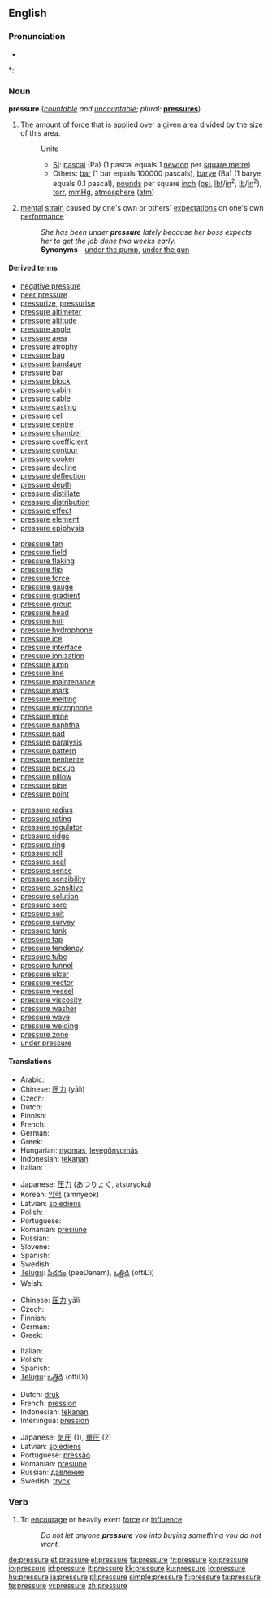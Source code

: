 ==English==

===Pronunciation===
* {{audio|en-us-pressure.ogg|Audio (US)}}

*: {{rhymes|ɛʃə(r)}}

===Noun===
'''pressure''' (''[[countable]] and [[uncountable]]''; ''plural:'' '''[[pressures]]''')

# {{physics}} The amount of [[force]] that is applied over a given [[area]] divided by the size of this area.
#: Units
#:* [[SI]]: [[pascal]] (Pa) (1 pascal equals 1 [[newton]] per [[square metre]])
#:* Others: [[bar]] (1 bar equals 100000 pascals), [[barye]] (Ba) (1 barye equals 0.1 pascal), [[pound]]s per square [[inch]] ([[psi]], [[lbf]]/[[in]]<sup>2</sup>, [[lb]]/[[in]]<sup>2</sup>), [[torr]], [[mmHg]], [[atmosphere]] ([[atm]])
# [[mental]] [[strain]] caused by one's own or others' [[expectation]]s on one's own [[performance]]
#: ''She has been under '''pressure''' lately because her boss expects her to get the job done two weeks early.''
#: '''Synonyms''' - [[under the pump]], [[under the gun]]

====Derived terms====
{{rel-top3}}
*[[negative pressure]]
*[[peer pressure]]
*[[pressurize]], [[pressurise]]
*[[pressure altimeter]]
*[[pressure altitude]]
*[[pressure angle]]
*[[pressure area]]
*[[pressure atrophy]]
*[[pressure bag]]
*[[pressure bandage]]
*[[pressure bar]]
*[[pressure block]]
*[[pressure cabin]]
*[[pressure cable]]
*[[pressure casting]]
*[[pressure cell]]
*[[pressure centre]]
*[[pressure chamber]]
*[[pressure coefficient]]
*[[pressure contour]]
*[[pressure cooker]]
*[[pressure decline]]
*[[pressure deflection]]
*[[pressure depth]]
*[[pressure distillate]]
*[[pressure distribution]]
*[[pressure effect]]
*[[pressure element]]
*[[pressure epiphysis]]
{{rel-mid3}}
*[[pressure fan]]
*[[pressure field]]
*[[pressure flaking]]
*[[pressure flip]]
*[[pressure force]]
*[[pressure gauge]]
*[[pressure gradient]]
*[[pressure group]]
*[[pressure head]]
*[[pressure hull]]
*[[pressure hydrophone]]
*[[pressure ice]]
*[[pressure interface]]
*[[pressure ionization]]
*[[pressure jump]]
*[[pressure line]]
*[[pressure maintenance]]
*[[pressure mark]]
*[[pressure melting]]
*[[pressure microphone]]
*[[pressure mine]]
*[[pressure naphtha]]
*[[pressure pad]]
*[[pressure paralysis]]
*[[pressure pattern]]
*[[pressure penitente]]
*[[pressure pickup]]
*[[pressure pillow]]
*[[pressure pipe]]
*[[pressure point]]
{{rel-mid3}}
*[[pressure radius]]
*[[pressure rating]]
*[[pressure regulator]]
*[[pressure ridge]]
*[[pressure ring]]
*[[pressure roll]]
*[[pressure seal]]
*[[pressure sense]]
*[[pressure sensibility]]
*[[pressure-sensitive]]
*[[pressure solution]]
*[[pressure sore]]
*[[pressure suit]]
*[[pressure survey]]
*[[pressure tank]]
*[[pressure tap]]
*[[pressure tendency]]
*[[pressure tube]]
*[[pressure tunnel]]
*[[pressure ulcer]]
*[[pressure vector]]
*[[pressure vessel]]
*[[pressure viscosity]]
*[[pressure washer]]
*[[pressure wave]]
*[[pressure welding]]
*[[pressure zone]]
*[[under pressure]]
{{rel-bottom}}

====Translations====
{{trans-top|force to area in physics}}
* Arabic: {{Arab|[[ضغط]]}} {{IPAchar|(ɖáğʈ)}} {{m}}
* Chinese: [[压力]] (yālì)
* Czech: {{t-|cs|tlak|m}}
* Dutch: {{t+|nl|druk|m}}
* Finnish: {{t+|fi|paine}}
* French: {{t+|fr|pression|f}}
* German: {{t+|de|Druck|m}}
* Greek: {{t+|el|πίεση|f|sc=Grek}}
* Hungarian: [[nyomás]], [[levegőnyomás]]
* Indonesian: [[tekanan]]
* Italian: {{t+|it|pressione|f}}
{{trans-mid}}
* Japanese: [[圧力]] (あつりょく, atsuryoku)
* Korean: [[압력]] (amnyeok)
* Latvian: [[spiediens]] {{m}}
* Polish: {{t+|pl|ciśnienie|n}}
* Portuguese: {{t+|pt|pressão|f}}
* Romanian: [[presiune]] {{f}}
* Russian: {{t+|ru|давление|n|tr=davlénije|sc=Cyrl}}
* Slovene: {{t+|sl|pritisk|f}}
* Spanish: {{t+|es|presión|f}}
* Swedish: {{t+|sv|tryck|n}}
* [[Telugu]]: [[పీడనం]] (peeDanam), [[ఒత్తిడి]] (ottiDi)
* Welsh: {{t|cy|gwasgedd|m}}
{{trans-bottom}}

{{trans-top|mental strain}}
* Chinese: [[压力]] yālì
* Czech: {{t-|cs|tlak|m}}
* Finnish: {{t+|fi|paine}}
* German: {{t+|de|Druck|m}}
* Greek: {{t+|el|πίεση|f|sc=Grek}}
{{trans-mid}}
* Italian: {{t+|it|pressione|f}}
* Polish: {{t-|pl|nacisk|m}}
* Spanish: {{t+|es|presión|f}}
* [[Telugu]]: [[ఒత్తిడి]] (ottiDi)
{{trans-bottom}}

{{checktrans-top}}
* Dutch: [[druk]]
* French: [[pression]] {{f}}
* Indonesian: [[tekanan]]
* Interlingua: [[pression]]
{{trans-mid}}
* Japanese: [[気圧]] (1), [[重圧]] (2)
* Latvian: [[spiediens]] {{m}}
* Portuguese: [[pressão]] {{f}}
* Romanian: [[presiune]] {{f}}
* Russian: [[давление]] {{n}}
* Swedish: [[tryck]]
{{trans-bottom}}

===Verb===
{{en-verb|pressur|ing}}

# {{transitive}} To [[encourage]] or heavily exert [[force]] or [[influence]].
#: ''Do not let anyone '''pressure''' you into buying something you do not want.''

[[de:pressure]]
[[et:pressure]]
[[el:pressure]]
[[fa:pressure]]
[[fr:pressure]]
[[ko:pressure]]
[[io:pressure]]
[[id:pressure]]
[[it:pressure]]
[[kk:pressure]]
[[ku:pressure]]
[[lo:pressure]]
[[hu:pressure]]
[[ja:pressure]]
[[pl:pressure]]
[[simple:pressure]]
[[fi:pressure]]
[[ta:pressure]]
[[te:pressure]]
[[vi:pressure]]
[[zh:pressure]]